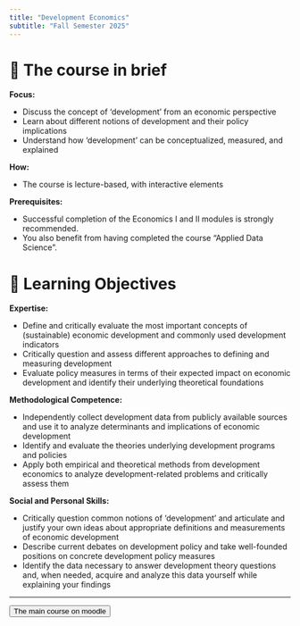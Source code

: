 ```yaml
---
title: "Development Economics"
subtitle: "Fall Semester 2025"
---
```


# 📑 The course in brief

**Focus:** 

- Discuss the concept of 'development' from an economic perspective
- Learn about different notions of development and their policy implications
- Understand how 'development' can be conceptualized, measured, and explained

**How:** 

- The course is lecture-based, with interactive elements

**Prerequisites:**

- Successful completion of the Economics I and II modules is strongly recommended. 
- You also benefit from having completed the course "Applied Data Science".


# 🎯 Learning Objectives

**Expertise:**

- Define and critically evaluate the most important concepts of (sustainable) economic development and commonly used development indicators
- Critically question and assess different approaches to defining and measuring development
- Evaluate policy measures in terms of their expected impact on economic development and identify their underlying theoretical foundations

**Methodological Competence:**

- Independently collect development data from publicly available sources and use it to analyze determinants and implications of economic development
- Identify and evaluate the theories underlying development programs and policies
- Apply both empirical and theoretical methods from development economics to analyze development-related problems and critically assess them

**Social and Personal Skills:**

- Critically question common notions of 'development' and articulate and justify your own ideas about appropriate definitions and measurements of economic development
- Describe current debates on development policy and take well-founded positions on concrete development policy measures
- Identify the data necessary to answer development theory questions and, when needed, acquire and analyze this data yourself while explaining your findings



-----------------


<a href=https://elearning.uni-flensburg.de/moodle/course/view.php?id=XXXXX>
    <button class="button-61">The main course on moodle</button>
</a>
